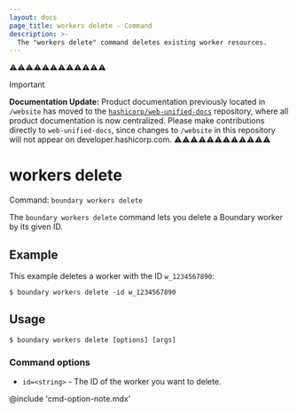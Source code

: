 ```yaml
---
layout: docs
page_title: workers delete - Command
description: >-
  The "workers delete" command deletes existing worker resources.
---
```


⚠️⚠️⚠️⚠️⚠️⚠️⚠️⚠️⚠️⚠️⚠️⚠️
> [!IMPORTANT]  
> **Documentation Update:** Product documentation previously located in `/website` has moved to the [`hashicorp/web-unified-docs`](https://github.com/hashicorp/web-unified-docs) repository, where all product documentation is now centralized. Please make contributions directly to `web-unified-docs`, since changes to `/website` in this repository will not appear on developer.hashicorp.com.
⚠️⚠️⚠️⚠️⚠️⚠️⚠️⚠️⚠️⚠️⚠️⚠️

# workers delete

Command: `boundary workers delete`

The `boundary workers delete` command lets you delete a Boundary worker by its given ID.

## Example

This example deletes a worker with the ID `w_1234567890`:

```shell-session
$ boundary workers delete -id w_1234567890
```

## Usage

<CodeBlockConfig hideClipboard>

```shell-session
$ boundary workers delete [options] [args]
```

</CodeBlockConfig>

### Command options

- `id=<string>` - The ID of the worker you want to delete.

@include 'cmd-option-note.mdx'